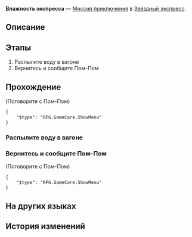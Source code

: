 {{Дополнить|Диалоги.}}
{{Миссия Инфобокс
|id              = 4050027
|Название        = 
|Изображение     = Миссия Освоения Влажность экспресса.png
|Тип             = Миссия приключения
|События         = 
|Глава           = 
|Условия         = 
|Персонажи       = Первопроходец; Пом-Пом
|СтартЛокация    = Общий вагон
|Мир             = Звёздный экспресс
|Локации         = Общий вагон
|Предыдущая      = 
|Следующая       = 
|Награды         = Разрежённый эфир*2; Meteoric Alloy*1; Кредиты*8 000
}}
'''Влажность экспресса''' — [[Миссия приключения]] в [[Звёздный экспресс]].

==Описание==
{{Описание|<!--официальное описание из Перекрёстка судеб-->}}

==Этапы==
# Распылите воду в вагоне
# Вернитесь и сообщите Пом-Пом

==Прохождение==
{{Дополнить}}



;(Поговорите с Пом-Пом)
<!--Unknown TalkSentence: 405000000-->
<pre>{
	"$type": "RPG.GameCore.ShowMenu"
}</pre>
{{Диалог Конец}}

===Распылите воду в вагоне===
{{Описание миссии|локация=Общий вагон|Увлажнитель воздуха сломался, и Пом-Пом нужна ваша помощь, чтобы распылить воду в вагоне.}}
{{Диалог Начало}}

{{Диалог Конец}}

===Вернитесь и сообщите Пом-Пом===
{{Диалог Начало}}


;(Поговорите с Пом-Пом)
<!--Unknown TalkSentence: 405000000-->
<pre>{
	"$type": "RPG.GameCore.ShowMenu"
}</pre>
{{Диалог Конец}}

==На других языках==
{{На других языках
|en   = Express Humidity
|zhs  = 列车湿度
|zht  = 列車濕度
|ja   = 列車の湿度
|ko   = 열차 습도
|es   = La humedad del Expreso
|fr   = Humidité Express
|ru   = Влажность экспресса
|th   = ความชื้นของรถไฟ
|vi   = Độ Ẩm Đội Tàu
|de   = Express-Luftfeuchte
|id   = Kelembapan Express
|pt   = Umidade Expressa
}}

==История изменений==
{{История изменений|2.7}}
